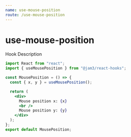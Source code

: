 ```yaml
---
name: use-mouse-position
route: /use-mouse-position
---
```



# use-mouse-position

Hook Description

<Playground>
  <MousePosition />
</Playground>

```jsx
import React from "react";
import { useMousePosition } from "@jam3/react-hooks";

const MousePosition = () => {
  const { x, y } = useMousePosition();

  return (
    <div>
      Mouse position x: {x}
      <br />
      Mouse position y: {y}
    </div>
  );
};
export default MousePosition;
```
